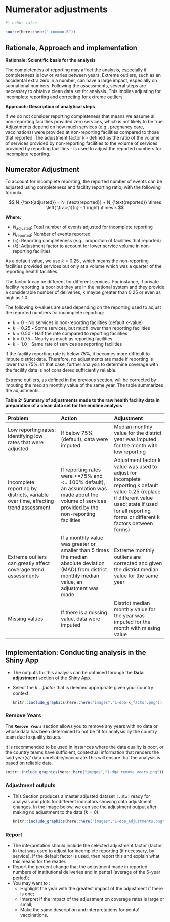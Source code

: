 # Numerator adjustments {#numerator-adjustments}

```r
#| echo: false

source(here::here("_common.R"))
```

## Rationale, Approach and implementation {#sec-dqa-adjust-science}

**Rationale: Scientific basis for the analysis**

The completeness of reporting may affect the analysis, especially if completeness is low or varies between years. Extreme outliers, such as an accidental extra zero in a number, can have a large impact, especially on subnational numbers. Following the assessments, several steps are necessary to obtain a clean data set for analysis. This implies adjusting for incomplete reporting and correcting for extreme outliers.

**Approach: Description of analytical steps**

If we do not consider reporting completeness that means we assume all non-reporting facilities provided zero services, which is not likely to be true. Adjustments depend on how much services (e.g., pregnancy care, vaccinations) were provided at non-reporting facilities compared to those that reported. The adjustment factor k - defined as the ratio of the volume of services provided by non-reporting facilities to the volume of services provided by reporting facilities - is used to adjust the reported numbers for incomplete reporting.

## Numerator Adjustment {#sec-numerator-adjustment}

To account for incomplete reporting, the reported number of events can be adjusted using completeness and facility reporting ratio, with the following formula:

$$
N_{\text{adjusted}} = N_{\text{reported}} + N_{\text{reported}} \times \left( \frac{1}{c} - 1 \right) \times k
$$

**Where:**

-   $N_{\text{adjusted}}$: Total number of events adjusted for incomplete reporting
-   $N_{\text{reported}}$: Number of events reported
-   $( c )$: Reporting completeness (e.g., proportion of facilities that reported)
-   $( k )$: Adjustment factor to account for lower service volume in non-reporting facilities

As a default value, we use $k=0.25$ , which means the non-reporting facilities provided services but only at a volume which was a quarter of the reporting health facilities.

The factor k can be different for different services. For instance, if private facility reporting is poor but they are in the national system and they provide a considerable number of deliveries, k maybe greater than 0.25 or even as high as 1.0.

The following k-values are used depending on the reporting used to adjust the reported numbers for incomplete reporting:

-   $k=0$ - No services in non-reporting facilities (default k-value)
-   $k=0.25$ ***-*** Some services, but much lower than reporting facilities
-   $k=0.50$ ***-*** Half the rate compared to reporting facilities
-   $k=0.75$ ***-*** Nearly as much as reporting facilities
-   $k= 1.0$ - Same rate of services as reporting facilities

If the facility reporting rate is below 75%, it becomes more difficult to impute district data. Therefore, no adjustments are made if reporting is lower than 75%. In that case, further analysis to determine coverage with the facility data is not considered sufficiently reliable.

Extreme outliers, as defined in the previous section, will be corrected by imputing the median monthly value of the same year. The table summarizes the adjustments.

**Table 2: Summary of adjustments made to the raw health facility data in preparation of a clean data set for the endline analysis**

| **Problem** | **Action** | **Adjustment** |
|:---|:---|:---|
| Low reporting rates: identifying low rates that were adjusted | If below 75% (default), data were imputed | Median monthly value for the district year was imputed for the month with low reporting |
| Incomplete reporting by districts, variable over time, affecting trend assessment | If reporting rates were \>=75% and \<= 100% default), an assumption was made about the volume of services provided by the non-reporting facilities | Adjustment factor k value was used to adjust for incomplete reporting k default value 0.25 (replace if different value used; state if used for all reporting forms or different k factors between forms) |
| Extreme outliers can greatly affect coverage trend assessments | If a monthly value was greater or smaller than 5 times the median absolute deviation (MAD) from district monthly median value, an adjustment was made | Extreme monthly outliers are corrected and given the district median value for the same year |
| Missing values | If there is a missing value, data were imputed | District median monthly value for the year was imputed for the month with missing value |

## Implementation: Conducting analysis in the Shiny App {#sec-dqa-adjust-implement}

-   The outputs for this analysis can be obtained through the **Data adjustment** section of the Shiny App.

-   Select the $k-factor$ that is deemed appropriate given your country context.

    ```r
    knitr::include_graphics(here::here("images","1-dqa-k_factor.png"))
    ```

### Remove Years

The ***`Remove Years`*** section allows you to remove any years with no data or whose data has been determined to not be fit for analysis by the country team due to quality issues.

It is recommended to be used in instances where the data quality is poor, or the country teams have sufficient, contextual information that renders the said year(s)' data unreliable/inaccurate.This will ensure that the analysis is based on reliable data.

```r
knitr::include_graphics(here::here("images","1-dqa_remove_years.png"))
```

### Adjustment outputs {#sec-dqa-adjust-outputs}

-   This Section produces a master adjusted dataset `(.dta)` ready for analysis and plots for different indicators showing data adjustment changes. In the image below, we can see the adjustment output after making no adjustment to the data $(k=0)$.

    ```r
    knitr::include_graphics(here::here("images","1-dqa_adjustments.png"))
    ```

### **Report** {#sec-dqa-adjust-report}

-   The interpretation should include the selected adjustment factor (factor k) that was used to adjust for incomplete reporting (if necessary, by service). If the default factor is used, then report this and explain what this means for the reader.
-   Report the percent change that the adjustment made in reported numbers of institutional deliveries and in penta1 (average of the 6-year period);
-   You may want to :
    -   Highlight the year with the greatest impact of the adjustment if there is one;
    -   Interpret if the impact of the adjustment on coverage rates is large or small;
    -   Make the same description and interpretations for penta1 vaccinations.
